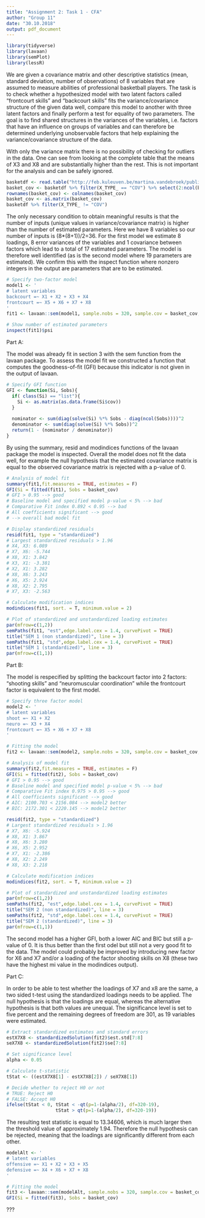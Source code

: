 ---
title: "Assignment 2: Task 1 - CFA"
author: "Group 11"
date: "30.10.2018"
output: pdf_document
---
\section{0. Load Libraries}

```{r, message=FALSE, warning=FALSE}
library(tidyverse)
library(lavaan)
library(semPlot)
library(lessR)
```

\section{1. Problem Statement}

We are given a covariance matrix and other descriptive statistics (mean, standard deviation, number of observations) of 8 variables that are assumed to measure abilities of professional basketball players. The task is to check whether a hypothesized model with two latent factors called "frontcourt skills" and "backcourt skills" fits the variance/covariance structure of the given data well, compare this model to another with three latent factors and finally perform a test for equality of two parameters. The goal is to find shared structures in the variances of the variables, i.e. factors that have an influence on groups of variables and can therefore be determined underlying unobservable factors that help explaining the variance/covariance structure of the data.

\section{2. Descriptive Statistics}

With only the variance matrix there is no possibility of checking for outliers in the data. One can see from looking at the complete table that the means of X3 and X8 and are substantially higher than the rest. This is not important for the analysis and can be safely ignored.
 
```{r}
basketdf <- read.table("http://feb.kuleuven.be/martina.vandebroek/public/STATdata/basketball.txt", header=T)
basket_cov <- basketdf %>% filter(X_TYPE_ == "COV") %>% select(2:ncol(basketdf))
rownames(basket_cov) <- colnames(basket_cov)
basket_cov <- as.matrix(basket_cov)
basketdf %>% filter(X_TYPE_ != "COV")

```

\section{3. Assumptions}

The only necessary condition to obtain meaningful results is that the number of inputs (unique values in variance/covariance matrix) is higher than the number of estimated parameters. Here we have 8 variables so our number of inputs is (8*(8+1))/2=36. For the first model we estimate 8 loadings, 8 error variances of the variables and 1 covariance between factors which lead to a total of 17 estimated parameters. The model is therefore well identified (as is the second model where 19 parameters are estimated). We confirm this with the inspect function where nonzero integers in the output are parameters that are to be estimated.

```{r}
# Specify two-factor model
model1 <- '
# latent variables
backcourt =~ X1 + X2 + X3 + X4
frontcourt =~ X5 + X6 + X7 + X8
'
fit1 <- lavaan::sem(model1, sample.nobs = 320, sample.cov = basket_cov, orthogonal = F)

# Show number of estimated parameters
inspect(fit1)$psi
```

\section{4. Method and interpretation}

Part A:

The model was already fit in section 3 with the sem function from the lavaan package. To assess the model fit we constructed a function that computes the goodness-of-fit (GFI) because this indicator is not given in the output of lavaan.

```{r}
# Specify GFI function
GFI <- function(Si, Sobs){
  if( class(Si) == "list"){
    Si <- as.matrix(as.data.frame(Si$cov))
  }
  
  nominator <- sum(diag(solve(Si) %*% Sobs - diag(ncol(Sobs))))^2
  denominator <- sum(diag(solve(Si) %*% Sobs))^2
  return(1 - (nominator / denominator))
}
```

By using the summary, resid and modindices functions of the lavaan package the model is inspected. Overall the model does not fit the data well, for example the null hypothesis that the estimated covariance matrix is equal to the observed covariance matrix is rejected with a p-value of 0.

```{r}
# Analysis of model fit
summary(fit1,fit.measures = TRUE, estimates = F)
GFI(Si = fitted(fit1), Sobs = basket_cov)
# GFI > 0.95 --> good
# Baseline model and specified model p-value < 5% --> bad
# Comparative Fit index 0.892 < 0.95 --> bad
# All coefficients significant --> good
# --> overall bad model fit
```

```{r}
# Display standardized residuals
resid(fit1, type = "standardized")
# Largest standardized residuals > 1.96
# X4, X3: 6.089
# X7, X6: -5.744
# X8, X1: 3.842
# X3, X1: -3.381
# X2, X1: 3.282
# X8, X6: 3.243
# X6, X5: 2.924
# X8, X2: 2.795
# X7, X3: -2.563
```


```{r}
# Calculate modification indices
modindices(fit1, sort. = T, minimum.value = 2)
```


```{r}
# Plot of standardized and unstandardized loading estimates
par(mfrow=c(1,2))
semPaths(fit1, "est",edge.label.cex = 1.4, curvePivot = TRUE)
title("SEM 1 (non standardized)", line = 3)
semPaths(fit1, "std",edge.label.cex = 1.4, curvePivot = TRUE)
title("SEM 1 (standardized)", line = 3)
par(mfrow=c(1,1))
```

Part B:

The model is respecified by splitting the backcourt factor into 2 factors: "shooting skills" and "neuromuscular coordination" while the frontcourt factor is equivalent to the first model.

```{r}
# Specify three factor model
model2 <- '
# latent variables
shoot =~ X1 + X2
neuro =~ X3 + X4
frontcourt =~ X5 + X6 + X7 + X8
'

# Fitting the model
fit2 <- lavaan::sem(model2, sample.nobs = 320, sample.cov = basket_cov, orthogonal = F)

# Analysis of model fit
summary(fit2,fit.measures = TRUE, estimates = F)
GFI(Si = fitted(fit2), Sobs = basket_cov)
# GFI > 0.95 --> good
# Baseline model and specified model p-value < 5% --> bad
# Comparative Fit index 0.975 > 0.95 --> good 
# All coefficients significant --> good
# AIC: 2100.703 < 2156.084 --> model2 better
# BIC: 2172.301 < 2220.145 --> model2 better
```


```{r}
resid(fit2, type = "standardized")
# Largest standardized residuals > 1.96
# X7, X6: -5.924
# X8, X1: 3.867
# X8, X6: 3.280
# X6, X5: 2.952
# X7, X1: -2.386
# X8, X2: 2.249
# X8, X3: 2.218
```


```{r}
# Calculate modification indices
modindices(fit2, sort. = T, minimum.value = 2)
```


```{r}
# Plot of standardized and unstandardized loading estimates
par(mfrow=c(1,2))
semPaths(fit2, "est",edge.label.cex = 1.4, curvePivot = TRUE)
title("SEM 2 (non standardized)", line = 3)
semPaths(fit2, "std",edge.label.cex = 1.4, curvePivot = TRUE)
title("SEM 2 (standardized)", line = 3)
par(mfrow=c(1,1))
```

The second model has a higher GFI, both a lower AIC and BIC but still a p-value of 0. It is thus better than the first odel but still not a very good fit to the data. 
The model could probably be improved by introducing new factor for X6 and X7 and/or a loading of the factor shooting skills on X8 (these two have the highest mi value in the modindices output).

Part C:

In order to be able to test whether the loadings of X7 and x8 are the same, a two sided t-test using the standardized loadings needs to be applied. The null hypothesis is that the loadings are equal, whereas the alternative hypothesis is that both values are unequal. The significance level is set to five percent and the remaining degrees of freedom are 301, as 19 variables were estimated. 

```{r}
# Extract standardized estimates and standard errors
estX7X8 <- standardizedSolution(fit2)$est.std[7:8] 
seX7X8 <- standardizedSolution(fit2)$se[7:8] 

# Set significance level
alpha <- 0.05

# Calculate t-statistic
tStat <- ((estX7X8[1] - estX7X8[2]) / seX7X8[1])

# Decide whether to reject H0 or not
# TRUE: Reject H0
# FALSE: Accept H0
ifelse(tStat < 0, tStat < -qt(p=1-(alpha/2), df=320-19),
                  tStat > qt(p=1-(alpha/2), df=320-19))

```

The resulting test statistic is equal to 13.34606, which is much larger then the threshold value of approximately 1.94. Therefore the null hypothesis can be rejected, meaning that the loadings are significantly different from each other.

\section{5. Alternative solutions}

```{r}
modelAlt <- '
# latent variables
offensive =~ X1 + X2 + X3 + X5
defensive =~ X4 + X6 + X7 + X8
'

# Fitting the model
fit3 <- lavaan::sem(modelAlt, sample.nobs = 320, sample.cov = basket_cov, orthogonal = F)
GFI(Si = fitted(fit3), Sobs = basket_cov)
```


\section{6. Conclusion}

???





















